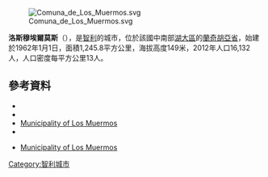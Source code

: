 [[Image:Comuna_de_Los_Muermos.svg|right]]

'''洛斯穆埃爾莫斯'''（{{lang-es|Los Muermos}}），是[[智利|智利]]的城市，位於該國中南部[[湖大區|湖大區]]的[[蘭奇胡亞省|蘭奇胡亞省]]，始建於1962年1月1日，面積1,245.8平方公里，海拔高度149米，2012年人口16,132人，人口密度每平方公里13人。

{{Coord|41|24|S|73|29|W|display=title}}

==參考資料==
*{{Cite web |url = http://www.muermos.cl/ |title = Municipality of Los Muermos |accessdate = 19 January 2011 |language = es |archive-date = 2012-03-16 |archive-url = https://www.webcitation.org/66C8bozi1?url=http://www.muermos.cl/ |dead-url = yes }}
*{{Cite web |url= http://www.ine.cl/canales/chile_estadistico/censos_poblacion_vivienda/censo_pobl_vivi.php |title= National Statistics Institute |accessdate= 13 December 2010 |language= es |archive-date= 2019-01-06 |archive-url= https://web.archive.org/web/20190106234357/http://www.ine.cl/404.html?aspxerrorpath=%2Fcanales%2Fchile_estadistico%2Fcensos_poblacion_vivienda%2Fcenso_pobl_vivi.php |dead-url= no }}
*[http://www.muermos.cl/ Municipality of Los Muermos] {{WebCite|url=https://www.webcitation.org/66C8bozi1?url=http://www.muermos.cl/ |date=20120316010331 |dateformat=iso }}
*{{URL|http://www.muermos.cl/}}
* {{es icon}} [http://www.muermos.cl/ Municipality of Los Muermos] {{WebCite|url=https://www.webcitation.org/66C8bozi1?url=http://www.muermos.cl/ |date=20120316010331 |dateformat=iso }}

{{Chile-geo-stub}}
[[Category:智利城市|Category:智利城市]]